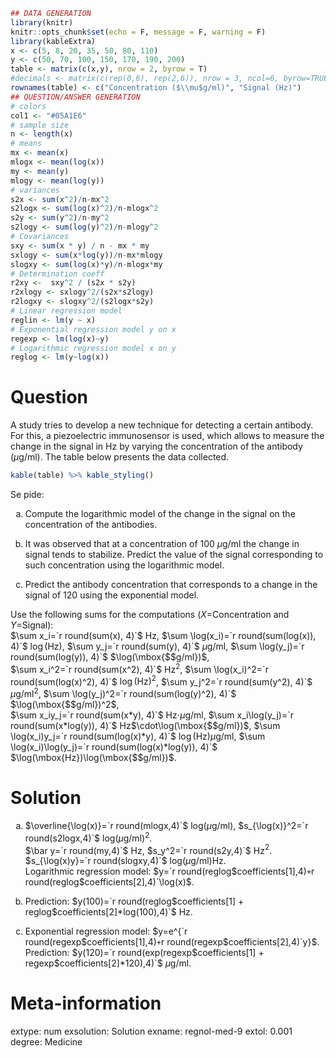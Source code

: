 
```r
## DATA GENERATION
library(knitr)
knitr::opts_chunk$set(echo = F, message = F, warning = F)
library(kableExtra)
x <- c(5, 8, 20, 35, 50, 80, 110)
y <- c(50, 70, 100, 150, 170, 190, 200)
table <- matrix(c(x,y), nrow = 2, byrow = T)
#decimals <- matrix(c(rep(0,6), rep(2,6)), nrow = 3, ncol=6, byrow=TRUE)
rownames(table) <- c("Concentration ($\\mu$g/ml)", "Signal (Hz)")
## QUESTION/ANSWER GENERATION
# colors  
col1 <- "#05A1E6"
# sample size
n <- length(x)
# means
mx <- mean(x)
mlogx <- mean(log(x))
my <- mean(y)
mlogy <- mean(log(y))
# variances
s2x <- sum(x^2)/n-mx^2
s2logx <- sum(log(x)^2)/n-mlogx^2
s2y <- sum(y^2)/n-my^2
s2logy <- sum(log(y)^2)/n-mlogy^2
# Covariances
sxy <- sum(x * y) / n - mx * my
sxlogy <- sum(x*log(y))/n-mx*mlogy
slogxy <- sum(log(x)*y)/n-mlogx*my
# Determination coeff
r2xy <-  sxy^2 / (s2x * s2y)
r2xlogy <- sxlogy^2/(s2x*s2logy)
r2logxy <- slogxy^2/(s2logx*s2y)
# Linear regression model
reglin <- lm(y ~ x)
# Exponential regression model y on x
regexp <- lm(log(x)~y)
# Logarithmic regression model x on y
reglog <- lm(y~log(x))
```

Question
========
A study tries to develop a new technique for detecting a certain antibody. For this, a piezoelectric immunosensor is used, which allows to measure the change in the signal in Hz by varying the concentration of the antibody ($\mu$g/ml). The table below presents the data collected.

```r
kable(table) %>% kable_styling()
```

Se pide:

a. Compute the logarithmic model of the change in the signal on the concentration of the antibodies.

a. It was observed that at a concentration of 100 $\mu$g/ml the change in signal tends to stabilize. Predict the value of the signal corresponding to such concentration using the logarithmic model.

a. Predict the antibody concentration that corresponds to a change in the signal of 120 using the exponential model.

Use the following sums for the computations ($X$=Concentration and $Y$=Signal):  
$\sum x_i=`r round(sum(x), 4)`$ Hz, $\sum \log(x_i)=`r round(sum(log(x)), 4)`$ $\log(\mbox{Hz})$, $\sum y_j=`r round(sum(y), 4)`$ $\mu$g/ml, $\sum \log(y_j)=`r round(sum(log(y)), 4)`$ $\log(\mbox{$\mu$g/ml})$,  
$\sum x_i^2=`r round(sum(x^2), 4)`$ Hz$^2$, $\sum \log(x_i)^2=`r round(sum(log(x)^2), 4)`$ $\log(\mbox{Hz})^2$, $\sum y_j^2=`r round(sum(y^2), 4)`$ $\mu$g/ml$^2$, $\sum \log(y_j)^2=`r round(sum(log(y)^2), 4)`$ $\log(\mbox{$\mu$g/ml})^2$,  
$\sum x_iy_j=`r round(sum(x*y), 4)`$ Hz$\cdot$$\mu$g/ml, $\sum x_i\log(y_j)=`r round(sum(x*log(y)), 4)`$ Hz$\cdot\log(\mbox{$\mu$g/ml})$, $\sum \log(x_i)y_j=`r round(sum(log(x)*y), 4)`$ $\log(\mbox{Hz})$$\mu$g/ml, $\sum \log(x_i)\log(y_j)=`r round(sum(log(x)*log(y)), 4)`$ $\log(\mbox{Hz})\log(\mbox{$\mu$g/ml})$.

Solution
========

a. $\overline{\log(x)}=`r round(mlogx,4)`$ log($\mu$g/ml), $s_{\log(x)}^2=`r round(s2logx,4)`$ log($\mu$g/ml)$^2$.  
$\bar y=`r round(my,4)`$ Hz, $s_y^2=`r round(s2y,4)`$ Hz$^2$.  
$s_{\log(x)y}=`r round(slogxy,4)`$ log($\mu$g/ml)Hz.  
Logarithmic regression model: $y=`r round(reglog$coefficients[1],4)`+`r round(reglog$coefficients[2],4)`\log(x)$.

a. Prediction: $y(100)=`r round(reglog$coefficients[1] + reglog$coefficients[2]*log(100),4)`$ Hz.

a. Exponential regression model: $y=e^{`r round(regexp$coefficients[1],4)`+`r round(regexp$coefficients[2],4)`y}$.  
Prediction: $y(120)=`r round(exp(regexp$coefficients[1] + regexp$coefficients[2]*120),4)`$ $\mu$g/ml.  

Meta-information 
================
extype: num
exsolution: Solution
exname: regnol-med-9
extol: 0.001
degree: Medicine
 
